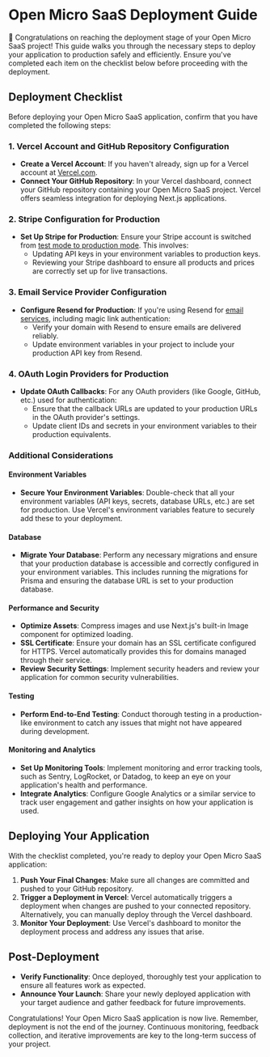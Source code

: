 # Open Micro SaaS Deployment Guide

🥳 Congratulations on reaching the deployment stage of your Open Micro SaaS project! This guide walks you through the necessary steps to deploy your application to production safely and efficiently. Ensure you've completed each item on the checklist below before proceeding with the deployment.

## Deployment Checklist

Before deploying your Open Micro SaaS application, confirm that you have completed the following steps:

### 1. Vercel Account and GitHub Repository Configuration

- **Create a Vercel Account**: If you haven't already, sign up for a Vercel account at [Vercel.com](https://vercel.com/).
- **Connect Your GitHub Repository**: In your Vercel dashboard, connect your GitHub repository containing your Open Micro SaaS project. Vercel offers seamless integration for deploying Next.js applications.

### 2. Stripe Configuration for Production

- **Set Up Stripe for Production**: Ensure your Stripe account is switched from [test mode to production mode](https://stripe.com/docs/development/checklist). This involves:
  - Updating API keys in your environment variables to production keys.
  - Reviewing your Stripe dashboard to ensure all products and prices are correctly set up for live transactions.

### 3. Email Service Provider Configuration

- **Configure Resend for Production**: If you're using Resend for [email services](/tutorials/email-configuration), including magic link authentication:
  - Verify your domain with Resend to ensure emails are delivered reliably.
  - Update environment variables in your project to include your production API key from Resend.

### 4. OAuth Login Providers for Production

- **Update OAuth Callbacks**: For any OAuth providers (like Google, GitHub, etc.) used for authentication:
  - Ensure that the callback URLs are updated to your production URLs in the OAuth provider's settings.
  - Update client IDs and secrets in your environment variables to their production equivalents.

### Additional Considerations

#### Environment Variables

- **Secure Your Environment Variables**: Double-check that all your environment variables (API keys, secrets, database URLs, etc.) are set for production. Use Vercel's environment variables feature to securely add these to your deployment.

#### Database

- **Migrate Your Database**: Perform any necessary migrations and ensure that your production database is accessible and correctly configured in your environment variables. This includes running the migrations for Prisma and ensuring the database URL is set to your production database.

#### Performance and Security

- **Optimize Assets**: Compress images and use Next.js's built-in Image component for optimized loading.
- **SSL Certificate**: Ensure your domain has an SSL certificate configured for HTTPS. Vercel automatically provides this for domains managed through their service.
- **Review Security Settings**: Implement security headers and review your application for common security vulnerabilities.

#### Testing

- **Perform End-to-End Testing**: Conduct thorough testing in a production-like environment to catch any issues that might not have appeared during development.

#### Monitoring and Analytics

- **Set Up Monitoring Tools**: Implement monitoring and error tracking tools, such as Sentry, LogRocket, or Datadog, to keep an eye on your application's health and performance.
- **Integrate Analytics**: Configure Google Analytics or a similar service to track user engagement and gather insights on how your application is used.

## Deploying Your Application

With the checklist completed, you're ready to deploy your Open Micro SaaS application:

1. **Push Your Final Changes**: Make sure all changes are committed and pushed to your GitHub repository.
2. **Trigger a Deployment in Vercel**: Vercel automatically triggers a deployment when changes are pushed to your connected repository. Alternatively, you can manually deploy through the Vercel dashboard.
3. **Monitor Your Deployment**: Use Vercel's dashboard to monitor the deployment process and address any issues that arise.

## Post-Deployment

- **Verify Functionality**: Once deployed, thoroughly test your application to ensure all features work as expected.
- **Announce Your Launch**: Share your newly deployed application with your target audience and gather feedback for future improvements.

Congratulations! Your Open Micro SaaS application is now live. Remember, deployment is not the end of the journey. Continuous monitoring, feedback collection, and iterative improvements are key to the long-term success of your project.
